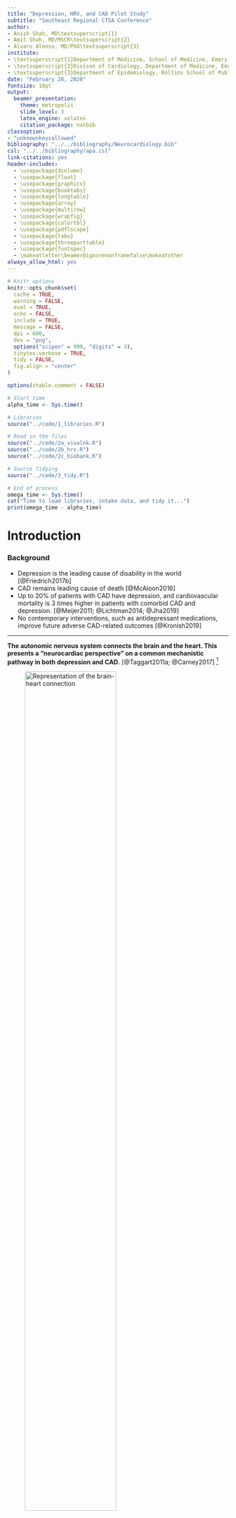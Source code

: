 ```yaml
---
title: "Depression, HRV, and CAD Pilot Study"
subtitle: "Southeast Regional CTSA Conference"
author: 
- Anish Shah, MD\textsuperscript{1}
- Amit Shah, MD/MSCR\textsuperscript{2}
- Alvaro Alonso, MD/PhD\textsuperscript{3}
institute: 
- \textsuperscript{1}Department of Medicine, School of Medicine, Emory University
- \textsuperscript{2}Divison of Cardiology, Department of Medicine, Emory University
- \textsuperscript{3}Department of Epidemiology, Rollins School of Public Health, Emory University
date: "February 28, 2020"
fontsize: 10pt
output: 
  beamer_presentation:
    theme: metropolis
    slide_level: 3
    latex_engine: xelatex
    citation_package: natbib
classoption: 
- "unknownkeysallowed"
bibliography: "../../bibliography/Neurocardiology.bib"
csl: "../../bibliography/apa.csl"
link-citations: yes
header-includes:
  - \usepackage{dcolumn}
  - \usepackage{float}
  - \usepackage{graphicx} 
  - \usepackage{booktabs}
  - \usepackage{longtable}
  - \usepackage{array}
  - \usepackage{multirow}
  - \usepackage{wrapfig}
  - \usepackage{colortbl}
  - \usepackage{pdflscape}
  - \usepackage{tabu}
  - \usepackage{threeparttable}
  - \usepackage{fontspec}
  - \makeatletter\beamer@ignorenonframefalse\makeatother
always_allow_html: yes
---
```


```r

# Knitr options
knitr::opts_chunk$set(
  cache = TRUE,
  warning = FALSE,
  eval = TRUE,
  echo = FALSE,
  include = TRUE,
  message = FALSE,
  dpi = 600,
  dev = "png",
  options("scipen" = 999, "digits" = 3),
  tinytex.verbose = TRUE,
  tidy = FALSE,
  fig.align = "center"
)

options(xtable.comment = FALSE)
```

```r
# Start time
alpha_time <- Sys.time()

# Libraries
source("../code/1_libraries.R")

# Read in the files
source("../code/2a_vivalnk.R")
source("../code/2b_hrv.R")
source("../code/2c_biobank.R")

# Source Tidying
source("../code/3_tidy.R")

# End of process
omega_time <- Sys.time()
cat("Time to load libraries, intake data, and tidy it...")
print(omega_time - alpha_time)
```

# Introduction

### Background

- Depression is the leading cause of disability in the world [@Friedrich2017b]
- CAD remains leading cause of death [@McAloon2016]
- Up to 20% of patients with CAD have depression, and cardiovascular mortality is 3 times higher in patients with comorbid CAD and depression. [@Meijer2011; @Lichtman2014; @Jha2019]
- No contemporary interventions, such as antidepressant medications, improve future adverse CAD-related outcomes [@Kronish2019]

---


__The autonomic nervous system connects the brain and the heart. This presents a "neurocardiac perspective" on a common mechanistic pathway in both depression and CAD.__ [@Taggart2011a; @Carney2017] ^[Figure by OpenStax College]

![Representation of the brain-heart connection](../figures/innervation-of-heart.jpg){height=70%}

---

### Heart Rate Variability (HRV)

_Heart rate variability can represent the current state of the ANS as a potential "biomarker" of neurocardiac health._

__Heart Rate Fluctuations__

- Fluctuations in the HR are mediated by sympathetic (SNS) and parasympathetic (PNS) inputs to the sinoatrial node
- Rapid fluctuations in HR reflect vagal/PNS control
- Slower fluctuations in HR reflect SNS and PNS integartion, along with other influences

__HRV__

- External influences such as activity, mental stress, etc
- Internal period rhythms also exist: RSA, baroreceptor reflexes, circadian rhythm, RAAS/neuroendocrine secretions, etc

---

We are studying the novel non-linear HRV metric, __Dyx__, in both CAD and depression. __Dyx__ is generated from the Poincare plot using the multipole method, which characterizes the _scatter_ of variability of subsequent heart beats.^[@Lewkowicz2002; @Shah2020]

![Poincare plot of normal MPI (left) and abnormal MPI (right)](../figures/ijc-figure-1.jpg){width=70%}

---

We have shown using the non-linear HRV metric, Dyx, is a powerful predictor of CAD,^[@Shah et al. _International Journal of Cardiology_, 2020] and can also be a useful marker for depression.

![Differences in diurnal HRV with abnormal MPI](../figures/dyx-mpi-24-hours.jpg){height=70%}

### Study Aims

- __Dyx__ has not been prospectively evaluated as a biomarker of CAD (by angiography) and depression
- Pilot study (below) examines this relationship in a prospective clinical cohort

![Overview of relationship to ANS dysfunction](../figures/figure_dag.png){width=70%}

### Hypothesis

In participants at high risk for CAD:

1. We hypothesize that elevated PHQ-9 scores will associate with abnormal HRV
1. We hypothesize that abnormal HRV will associate with obstructive CAD (stenosis > 70%).

# Methods

### Study overview

- Emory Biobank [@Ko2017]
- Prospective clinical cohort undergoing cardiac catherization
- Indications: pre-op, heart transplant, UA, NSTEMI, STEMI, positive stress test
- Angiographic severity indices measured by CASS / Gensini scores [@Gensini1983]
- Psychological questionnaires: depression by PHQ9 ($\geq 10$ considered moderate-to-severe depression)

### ECG and HRV collection

- ECG data is collected using the VivaLNK patch (6-24 hours of data per patient), starting AM of angioggraphy
- HRV was generated through signal processing in Matlab (PhysioNet Cardiovascular Signal Toolbox)
- HRV was blocked into averaged 1-hour segments for analysis
- __Dyx__ was also generated, which summarizes a Poincare plot by the ratio of the kurtoses of the y-axis and x-axis

![VivaLNK ECG Patch](../figures/vivalnk-patch.png){width=50%}

### Statistical analysis

- For this pilot study, the first hour of HRV was used (to control for procedural sedation, the effects of catherization, etc)
- Linear/logistic regression models were used to predict depression by HRV
- Linear/logistic regression models were used to predict CAD plaque burden by HRV

![Overview of relationship to ANS dysfunction](../figures/figure_dag.png){width=70%}

# Results

### Study Population {.shrink}

```r
df <- demo
df$adm_reason <- df_txt$adm_reason
df$gend <- df_txt$gend
df$race <- df_txt$race
df$setting <- df_txt$setting

# Relabel
attr(df$gend, "label") <- "Gender"
attr(df$blbmi, "label") <- "Body Mass Index"

# Add depression and CAD
df %<>% inner_join(., psych, by = "patid")
df %<>% inner_join(., angio_scores, by = "patid")
df$cad <- factor(ifelse(df$cass70 >= 1, 1, 0))
attr(df$sad, "label") <- "PHQ > 9"
attr(df$cad, "label") <- "CASS-70 >= 1"

# Remove missing
df %<>% subset(., !is.na(age))

# Table 1
compareGroups(~ age + gend + race + blbmi + setting + sad + cad, data = df) %>%
  createTable(., hide = c(gend = "Female"), show.p.overall = FALSE) %>%
  export2md(., format = "latex", size = 6, caption = "Population")
```

### Indications for Catherization {.shrink}

```r
# Temp
# Sig data from above
compareGroups(cad ~ adm_reason, data = df) %>%
  createTable(show.p.overall = FALSE) #%>%
  export2md(., format = "markdown", size = 6, caption = "Admission Reason by Obstructive CAD Status")
```

- The indications for catherization are broad
- Different reasons or types of ANS dysfunction for each indication

### HRV by Depressive Sx Burden Status {.shrink}

```r
df <- inner_join(psych[c("patid", "sad", "phq")], hrv_first_hour, by = "patid")

attr(df$HF, "label") <- "Mean HF (SD)"
attr(df$LF, "label") <- "Mean LF (SD)"
attr(df$VLF, "label") <- "Mean VLF (SD)"
attr(df$AC, "label") <- "Mean AC (SD)"
attr(df$DC, "label") <- "Mean DC (SD)"
attr(df$DYX, "label") <- "Mean DYX (SD)"
attr(df$SampEn, "label") <- "Mean SampEn (SD)"
attr(df$ApEn, "label") <- "Mean ApEn (SD)"
attr(df$SDNN, "label") <- "Mean SDNN (SD)"
attr(df$RMSSD, "label") <- "Mean RMSSD (SD)"
attr(df$PNN50, "label") <- "Mean PNN50 (SD)"
levels(df$sad) <- c("PHQ <= 9", "PHQ > 9")

# Comparison of "best" HRV measures
compareGroups(data = df, sad ~ HF + LF + VLF + SDNN + RMSSD + PNN50 + AC + DC + SampEn + ApEn + DYX) %>%
  createTable(.) %>%
  export2md(., format = "latex", size = 7, caption = "HRV by Depressive Sx Burden")
```

### Visualizing impact of HRV on depression score

```r
df <- 
  pivot_longer(hrv_first_hour[c("patid", "index", "hour", "clock", "HF", "AC")], names_to = "hrv", values_to = "value", -c(patid, hour, index, clock)) %>%
  inner_join(psych, ., by = "patid")

# Visualize "first hour" data
ggplot(df, aes(x = phq, y = value, color = hrv)) +
  geom_point() +
  geom_smooth(method = "lm") +
  facet_wrap(~hrv, scales = "free_y", labeller = labeller(hrv = c(AC = "AC (ms)", HF = "HF (ms^2, log-transformed)"))) +
  theme_minimal() +
  theme(legend.position = "none") +
  labs(
    title = "First hour of HRV (before cath) and depression",
    x = "PHQ score",
    y = "HRV"
  )
```

### Depression ~ HRV Regression Models

```r
# Basic regressions
df <- inner_join(hrv_first_hour, psych, by = "patid") %>%
  inner_join(demo, ., by = "patid")

# Models that are close to significant are given names
mhf <- glm(sad ~ HF + gend + age, family = "binomial",  data = df)
mlf <- glm(sad ~ LF + gend + age, family = "binomial",  data = df) 
mvlf <- glm(sad ~ VLF + gend + age, family = "binomial",  data = df) 

glm(sad ~ LFHF + gend + age, family = "binomial",  data = df) %>% summary()

glm(sad ~ ApEn + gend + age, family = "binomial",  data = df) %>% summary()

msampen <- glm(sad ~ SampEn + gend + age, family = "binomial",  data = df) 

mac <- glm(sad ~ AC + gend + age, family = "binomial",  data = df)

glm(sad ~ DC + gend + age, family = "binomial",  data = df) %>% summary()

glm(sad ~ DYX + gend + age, family = "binomial",  data = df) %>% summary()
```

```r
stargazer(mhf, mlf, mac, type = "latex", header = FALSE,
          digits = 2, font.size = "small",  no.space = TRUE,
          omit = c("gend", "age", "Constant"),
		  omit.table.layout = "s",
          dep.var.labels = "PHQ > 9",
          title = "Association of HRV with Depression",
          model.numbers = FALSE,
          single.row = TRUE, 
          apply.coef = exp,
          ci = TRUE, p.auto = FALSE, report = "vc*s",
          ci.custom = list(exp(confint(mhf)), exp(confint(mlf)), exp(confint(mac)))
)
```

### HRV by Obstructive Coronary Artery Disease {.shrink}

```r
df <- inner_join(angio_scores, hrv_first_hour, by = "patid")
df$cad1 <- ifelse(df$cass50 >= 1, 1, 0)
df$cad2 <- ifelse(df$cass50 >= 2, 1, 0)
df$cad3 <- ifelse(df$cass50 >= 3, 1, 0)
df$cad4 <- factor(ifelse(df$cass70 >= 1, 1, 0))
df$cad5 <- ifelse(df$cass70 >= 2, 1, 0)
df$cad6 <- ifelse(df$cass70 >= 3, 1, 0)

# Pretty
attr(df$HF, "label") <- "Mean HF (SD)"
attr(df$LF, "label") <- "Mean LF (SD)"
attr(df$VLF, "label") <- "Mean VLF (SD)"
attr(df$AC, "label") <- "Mean AC (SD)"
attr(df$DC, "label") <- "Mean DC (SD)"
attr(df$DYX, "label") <- "Mean DYX (SD)"
attr(df$SampEn, "label") <- "Mean SampEn (SD)"
attr(df$ApEn, "label") <- "Mean ApEn (SD)"
attr(df$SDNN, "label") <- "Mean SDNN (SD)"
attr(df$RMSSD, "label") <- "Mean RMSSD (SD)"
attr(df$PNN50, "label") <- "Mean PNN50 (SD)"
levels(df$cad4) <- c("Nonobstructive", "Obstructive > 70%")

# Comparison of "best" HRV measures at first hour
# Candidate measures = RMSSD, PNN50, AC .... ULF, LFHF, DC, SDNN
# Cass50 = ...
# Cass70 > 1 =  AC, DC, SampEn
df %>%
  compareGroups(data = ., cad4 ~ HF + LF + VLF + SDNN + RMSSD + PNN50 + AC + DC + SampEn + ApEn + DYX) %>%
  createTable(.) %>%
  export2md(., format = "latex", size = 7, caption = "HRV by Obstructive CAD by CASS-70")

# At 10 AM... >70% CAD = HF, TP, SDNN, RMSSD, PNN50, AC, DC, ApEn
```

### Effect of HRV on CAD

```r
df <- 
  pivot_longer(hrv_first_hour, names_to = "hrv", values_to = "value", -c(patid, index, index, clock, hour)) %>%
  inner_join(angio_scores, ., by = "patid") %>%
  subset(., hrv == "DYX") %>%
  na.omit()
df$cad <- ifelse(df$cass70 >= 1, 1, 0) %>% factor(levels = c(0,1), labels = c("No Obstructive CAD", "Obstructive CAD"))

# Box plot
ggplot(data = df, aes(x = cad, y = value, fill = cad)) +
	geom_boxplot(alpha = 0.8) +
	geom_jitter(alpha = 1.0, aes(color = cad)) +
	theme_minimal() +
	scale_fill_viridis_d(option = "E") +
	scale_color_viridis_d(option = "E") +
	labs(
		title = "Dyx by CAD Status",
		x = "Coronary Artery Disease Status",
		y = "Dyx Values"
	) + 
  theme(legend.position = "none")
```

# Discussion

### Interpretion of Findings

- Depression is associated with ANS dysfunction, particularly decreases in HF HRV
- CAD is not associated with HRV
	- Other manifestations of CAD (e.g. ischemica and no obstructive CAD) are worth exploring
	- _More low risk controls (no heart failure, normal stress tests) needed_
- HRV reflects depression, but do not have evidence that it predicts CAD in this very high risk group (based on limited sample)
	- _Need to evaluate interaction between CAD and depression_

### {.standout}

Thank you! 

Questions?

# References {.fragile}

